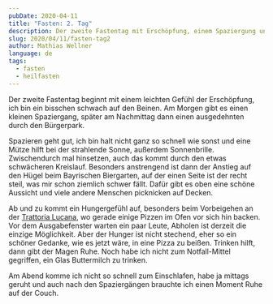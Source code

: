 ```yaml
---
pubDate: 2020-04-11
title: "Fasten: 2. Tag"
description: Der zweite Fastentag mit Erschöpfung, einem Spaziergung und dem Umgang mit Hungergefühl.
slug: 2020/04/11/fasten-tag2
author: Mathias Wellner
language: de
tags:
  - fasten
  - heilfasten
---
```


Der zweite Fastentag beginnt mit einem leichten Gefühl der Erschöpfung, ich bin ein bisschen schwach auf den Beinen. Am Morgen gibt es einen kleinen Spaziergang, später am Nachmittag dann einen ausgedehnten durch den Bürgerpark.

Spazieren geht gut, ich bin halt nicht ganz so schnell wie sonst und eine Mütze hilft bei der strahlende Sonne, außerdem Sonnenbrille. Zwischendurch mal hinsetzen, auch das kommt durch den etwas schwächeren Kreislauf. Besonders anstrengend ist dann der Anstieg auf den Hügel beim Bayrischen Biergarten, auf der einen Seite ist der recht steil, was mir schon ziemlich schwer fällt. Dafür gibt es oben eine schöne Aussicht und viele andere Menschen picknicken auf Decken.

Ab und zu kommt ein Hungergefühl auf, besonders beim Vorbeigehen an der [Trattoria Lucana](http://lucana.de/), wo gerade einige Pizzen im Ofen vor sich hin backen. Vor dem Ausgabefenster warten ein paar Leute, Abholen ist derzeit die einzige Möglichkeit. Aber der Hunger ist nicht stechend, eher so ein schöner Gedanke, wie es jetzt wäre, in eine Pizza zu beißen. Trinken hilft, dann gibt der Magen Ruhe. Noch habe ich nicht zum Notfall-Mittel gegriffen, ein Glas Buttermilch zu trinken.

Am Abend komme ich nicht so schnell zum Einschlafen, habe ja mittags geruht und auch nach den Spaziergängen brauchte ich einen Moment Ruhe auf der Couch.
